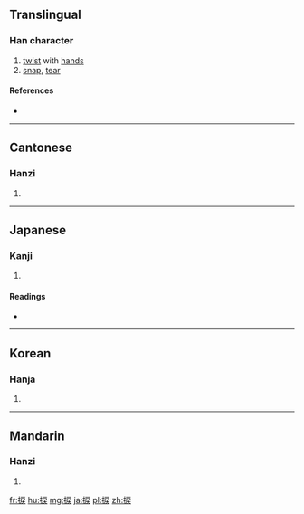 ==Translingual==

===Han character===
{{Han char|rn=64|rad=手|as=08|sn=11|four=5303<sub>4</sub>|canj=手竹尸大 (QHSK), 手戈尸大 (QISK), X手竹尸大 (XQHSK)|ids=⿰[[扌]][[戾]]}}

# [[twist]] with [[hand]]s
# [[snap]], [[tear]]

====References====
* {{Han ref|kx=0434.360|dkj=12192|dj=0784.170|hdz=31907.040|uh=6369|ud=25449|bh=B1CA|bd=45514}}

----

==Cantonese==

===Hanzi===
{{yue-hanzi|jyut=[[lit6]]|y=lit6}}

# {{defn|lang=yue|sort=手08}}

----

==Japanese==

===Kanji===
{{ja-kanji|grade=|rs=手08}}

# {{defn|lang=ja|sort=手08}}

====Readings====
* {{ja-readings|on=[[れつ]] (retsu), [[れい]] (rei)|kun=[[ねじる]] (nejiru), [[ねじ]] (neji), [[もじる]] (mojiru)}}

----

==Korean==

===Hanja===
{{ko-hanja|hangeul=[[렬]], [[열]]|eumhun=|rv=ryeol, yeol|mr=ryŏl, yŏl|y=lyel, yel}}

# {{defn|lang=ko|sort=手08}}

----

==Mandarin==

===Hanzi===
{{cmn-hanzi|pin=[[liè]] ([[lie4]])|wg=lieh<sup>4</sup>}}

# {{defn|lang=cmn|sort=手08}}

[[fr:捩]]
[[hu:捩]]
[[mg:捩]]
[[ja:捩]]
[[pl:捩]]
[[zh:捩]]